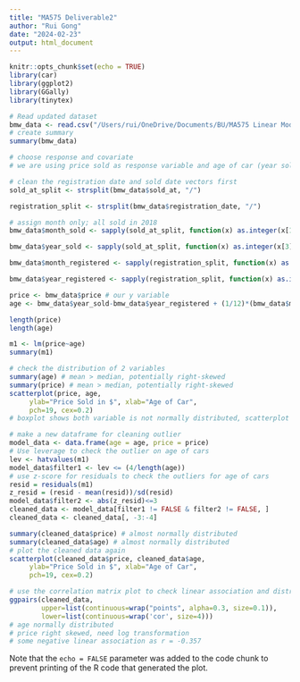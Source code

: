 ```yaml
---
title: "MA575 Deliverable2"
author: "Rui Gong"
date: "2024-02-23"
output: html_document
---
```


```r
knitr::opts_chunk$set(echo = TRUE)
library(car)
library(ggplot2)
library(GGally)
library(tinytex)
```

```r
# Read updated dataset
bmw_data <- read.csv("/Users/rui/OneDrive/Documents/BU/MA575 Linear Models/Labs/Lab2/BMW Price Data/BMW-pricing.csv", header=TRUE, as.is=TRUE)
# create summary
summary(bmw_data)
```

```r
# choose response and covariate
# we are using price sold as response variable and age of car (year sold - year register) as covariate

# clean the registration date and sold date vectors first
sold_at_split <- strsplit(bmw_data$sold_at, "/")

registration_split <- strsplit(bmw_data$registration_date, "/")

# assign month only; all sold in 2018
bmw_data$month_sold <- sapply(sold_at_split, function(x) as.integer(x[1]))

bmw_data$year_sold <- sapply(sold_at_split, function(x) as.integer(x[3]))

bmw_data$month_registered <- sapply(registration_split, function(x) as.integer(x[1]))

bmw_data$year_registered <- sapply(registration_split, function(x) as.integer(x[3]))

price <- bmw_data$price # our y variable
age <- bmw_data$year_sold-bmw_data$year_registered + (1/12)*(bmw_data$month_sold - bmw_data$month_registered) # our x variable

length(price)
length(age)
```


```r
m1 <- lm(price~age)
summary(m1)
```
```r
# check the distribution of 2 variables
summary(age) # mean > median, potentially right-skewed
summary(price) # mean > median, potentially right-skewed
scatterplot(price, age,
     ylab="Price Sold in $", xlab="Age of Car",
     pch=19, cex=0.2)
# boxplot shows both variable is not normally distributed, scatterplot detects extreme outliers

# make a new dataframe for cleaning outlier
model_data <- data.frame(age = age, price = price)
# Use leverage to check the outlier on age of cars
lev <- hatvalues(m1)
model_data$filter1 <- lev <= (4/length(age))
# use z-score for residuals to check the outliers for age of cars
resid = residuals(m1)
z_resid = (resid - mean(resid))/sd(resid)
model_data$filter2 <- abs(z_resid)<=3
cleaned_data <- model_data[filter1 != FALSE & filter2 != FALSE, ]
cleaned_data <- cleaned_data[, -3:-4]
```

```r
summary(cleaned_data$price) # almost normally distributed
summary(cleaned_data$age) # almost normally distributed
# plot the cleaned data again
scatterplot(cleaned_data$price, cleaned_data$age,
     ylab="Price Sold in $", xlab="Age of Car",
     pch=19, cex=0.2)
```
```r
# use the correlation matrix plot to check linear association and distribution
ggpairs(cleaned_data,
        upper=list(continuous=wrap("points", alpha=0.3, size=0.1)),
        lower=list(continuous=wrap('cor', size=4)))
# age normally distributed
# price right skewed, need log transformation
# some negative linear association as r = -0.357

```
Note that the `echo = FALSE` parameter was added to the code chunk to prevent printing of the R code that generated the plot.
